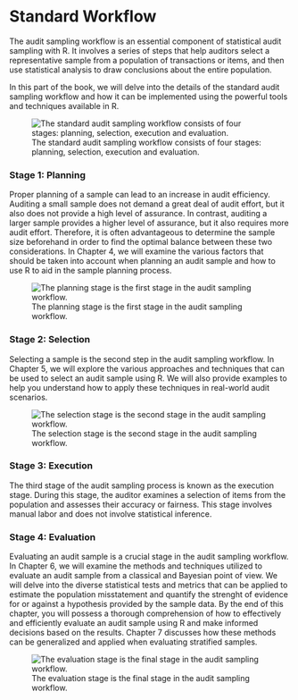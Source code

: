 # Standard Workflow {#part-workflow}

The audit sampling workflow is an essential component of statistical audit sampling with R. It involves a series of steps that help auditors select a representative sample from a population of transactions or items, and then use statistical analysis to draw conclusions about the entire population.

In this part of the book, we will delve into the details of the standard audit sampling workflow and how it can be implemented using the powerful tools and techniques available in R.

![The standard audit sampling workflow consists of four stages: planning, selection, execution and evaluation.](./img/workflow.png)

### Stage 1: Planning {.unnumbered}

Proper planning of a sample can lead to an increase in audit efficiency. Auditing a small sample does not demand a great deal of audit effort, but it also does not provide a high level of assurance. In contrast, auditing a larger sample provides a higher level of assurance, but it also requires more audit effort. Therefore, it is often advantageous to determine the sample size beforehand in order to find the optimal balance between these two considerations. In Chapter 4, we will examine the various factors that should be taken into account when planning an audit sample and how to use R to aid in the sample planning process.

![The planning stage is the first stage in the audit sampling workflow.](./img/workflow_planning.png)

### Stage 2: Selection {.unnumbered}

Selecting a sample is the second step in the audit sampling workflow. In Chapter 5, we will explore the various approaches and techniques that can be used to select an audit sample using R. We will also provide examples to help you understand how to apply these techniques in real-world audit scenarios.

![The selection stage is the second stage in the audit sampling workflow.](./img/workflow_selection.png)

### Stage 3: Execution {.unnumbered}

The third stage of the audit sampling process is known as the execution stage. During this stage, the auditor examines a selection of items from the population and assesses their accuracy or fairness. This stage involves manual labor and does not involve statistical inference.

### Stage 4: Evaluation {.unnumbered}

Evaluating an audit sample is a crucial stage in the audit sampling workflow. In Chapter 6, we will examine the methods and techniques utilized to evaluate an audit sample from a classical and Bayesian point of view. We will delve into the diverse statistical tests and metrics that can be applied to estimate the population misstatement and quantify the strenght of evidence for or against a hypothesis provided by the sample data. By the end of this chapter, you will possess a thorough comprehension of how to effectively and efficiently evaluate an audit sample using R and make informed decisions based on the results. Chapter 7 discusses how these methods can be generalized and applied when evaluating stratified samples.

![The evaluation stage is the final stage in the audit sampling workflow.](./img/workflow_evaluation.png)
